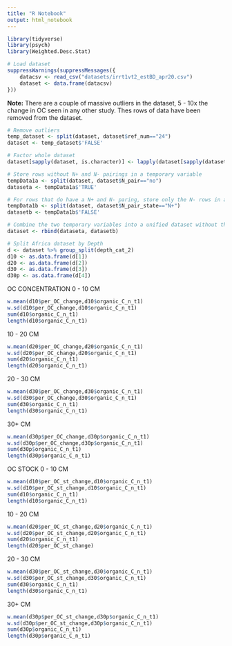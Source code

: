 ```yaml
---
title: "R Notebook"
output: html_notebook
---
```


```r
library(tidyverse)
library(psych)
library(Weighted.Desc.Stat)
```

```r
# Load dataset
suppressWarnings(suppressMessages({
    datacsv <- read_csv("datasets/irrt1vt2_estBD_apr20.csv")
    dataset <- data.frame(datacsv)
}))
```

<b>Note:</b> There are a couple of massive outliers in the dataset, 5 - 10x the change in OC seen in any other study.  Thes rows of data have been removed from the dataset.

```r
# Remove outliers
temp_dataset <- split(dataset, dataset$ref_num=="24")
dataset <- temp_dataset$'FALSE'
```

```r
# Factor whole dataset
dataset[sapply(dataset, is.character)] <- lapply(dataset[sapply(dataset, is.character)], as.factor)

# Store rows without N+ and N- pairings in a temporary variable
tempData1a <- split(dataset, dataset$N_pair=="no")
dataseta <- tempData1a$'TRUE'

# For rows that do have a N+ and N- paring, store only the N- rows in a temporary variable
tempData1b <- split(dataset, dataset$N_pair_state=="N+")
datasetb <- tempData1b$'FALSE'

# Combine the two temporary variables into a unified dataset without the N+ treatments where such pairings exist in the dataset
dataset <- rbind(dataseta, datasetb)

# Split Africa dataset by Depth
d <- dataset %>% group_split(depth_cat_2)
d10 <- as.data.frame(d[1])
d20 <- as.data.frame(d[2])
d30 <- as.data.frame(d[3])
d30p <- as.data.frame(d[4])
```

OC CONCENTRATION
0 - 10 CM
```r
w.mean(d10$per_OC_change,d10$organic_C_n_t1)
w.sd(d10$per_OC_change,d10$organic_C_n_t1)
sum(d10$organic_C_n_t1)
length(d10$organic_C_n_t1)
```

10 - 20 CM
```r
w.mean(d20$per_OC_change,d20$organic_C_n_t1)
w.sd(d20$per_OC_change,d20$organic_C_n_t1)
sum(d20$organic_C_n_t1)
length(d20$organic_C_n_t1)
```

20 - 30 CM
```r
w.mean(d30$per_OC_change,d30$organic_C_n_t1)
w.sd(d30$per_OC_change,d30$organic_C_n_t1)
sum(d30$organic_C_n_t1)
length(d30$organic_C_n_t1)
```

30+ CM
```r
w.mean(d30p$per_OC_change,d30p$organic_C_n_t1)
w.sd(d30p$per_OC_change,d30p$organic_C_n_t1)
sum(d30p$organic_C_n_t1)
length(d30p$organic_C_n_t1)
```

OC STOCK
0 - 10 CM
```r
w.mean(d10$per_OC_st_change,d10$organic_C_n_t1)
w.sd(d10$per_OC_st_change,d10$organic_C_n_t1)
sum(d10$organic_C_n_t1)
length(d10$organic_C_n_t1)
```

10 - 20 CM
```r
w.mean(d20$per_OC_st_change,d20$organic_C_n_t1)
w.sd(d20$per_OC_st_change,d20$organic_C_n_t1)
sum(d20$organic_C_n_t1)
length(d20$per_OC_st_change)
```

20 - 30 CM
```r
w.mean(d30$per_OC_st_change,d30$organic_C_n_t1)
w.sd(d30$per_OC_st_change,d30$organic_C_n_t1)
sum(d30$organic_C_n_t1)
length(d30$organic_C_n_t1)
```

30+ CM
```r
w.mean(d30p$per_OC_st_change,d30p$organic_C_n_t1)
w.sd(d30p$per_OC_st_change,d30p$organic_C_n_t1)
sum(d30p$organic_C_n_t1)
length(d30p$organic_C_n_t1)
```





